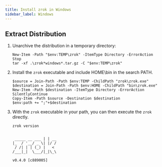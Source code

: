 ```yaml
---
title: Install zrok in Windows
sidebar_label: Windows
---
```



## Extract Distribution

<AssetsProvider>
  <div className={styles.downloadContainer}>
    <DownloadCard
      osName="Windows"
      osLogo="/img/logo-windows.svg"
    />
  </div>
</AssetsProvider>

1. Unarchive the distribution in a temporary directory:

    ```text
    New-Item -Path "$env:TEMP\zrok" -ItemType Directory -ErrorAction Stop
    tar -xf .\zrok*windows*.tar.gz -C "$env:TEMP\zrok"
    ```

1. Install the `zrok` executable and include HOME\bin in the search PATH.

    ```text
    $source = Join-Path -Path $env:TEMP -ChildPath "zrok\zrok.exe"
    $destination = Join-Path -Path $env:HOME -ChildPath "bin\zrok.exe"
    New-Item -Path $destination -ItemType Directory -ErrorAction SilentlyContinue
    Copy-Item -Path $source -Destination $destination
    $env:path += ";"+$destination
    ```

1. With the `zrok` executable in your path, you can then execute the `zrok` directly.

    ```text
    zrok version
    ```

    ```buttonless title="Output"

     _____ __ ___ | | __
    |_  / '__/ _ \| |/ /
     / /| | | (_) |   <
    /___|_|  \___/|_|\_\

    v0.4.0 [c889005]
    ```
